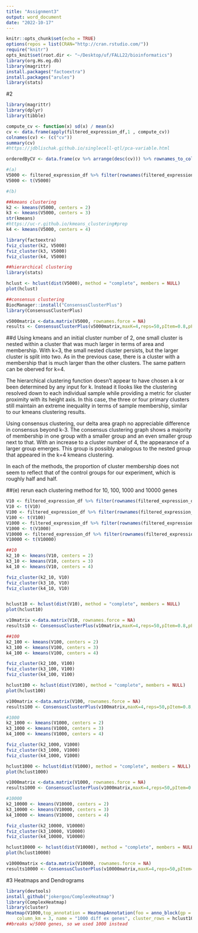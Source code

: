 ```yaml
---
title: "Assignment3"
output: word_document
date: "2022-10-17"
---
```


```r
knitr::opts_chunk$set(echo = TRUE)
options(repos = list(CRAN="http://cran.rstudio.com/"))
require("knitr")
opts_knit$set(root.dir <- "~/Desktop/uf/FALL22/bioinformatics")
library(org.Hs.eg.db) 
library(magrittr)
install.packages("factoextra")
install.packages("arules")
library(stats)
```

#2
```r
library(magrittr)
library(dplyr) 
library(tibble)

compute_cv <- function(x) sd(x) / mean(x)
cv <- data.frame(apply(filtered_expression_df,1 , compute_cv))
colnames(cv) <- (c("cv"))
summary(cv)
#https://jdblischak.github.io/singlecell-qtl/pca-variable.html

orderedByCV <- data.frame(cv %>% arrange(desc(cv))) %>% rownames_to_column('gene')

#(a)
V5000 <- filtered_expression_df %>% filter(rownames(filtered_expression_df) %in% (orderedByCV[0:5000,1]))#5000 most variable genes
V5000 <- t(V5000)
```
```r
#(b)

##kmeans clustering
k2 <- kmeans(V5000, centers = 2)
k3 <- kmeans(V5000, centers = 3)
str(kmeans)
#https://uc-r.github.io/kmeans_clustering#prep
k4 <- kmeans(V5000, centers = 4)

library(factoextra)
fviz_cluster(k2, V5000)
fviz_cluster(k3, V5000)
fviz_cluster(k4, V5000)

##hierarchical clustering
library(stats)

hclust <- hclust(dist(V5000), method = "complete", members = NULL)
plot(hclust)

##consensus clustering 
BiocManager::install("ConsensusClusterPlus")
library(ConsensusClusterPlus)

v5000matrix <-data.matrix(V5000, rownames.force = NA)
results <- ConsensusClusterPlus(v5000matrix,maxK=4,reps=50,pItem=0.8,pFeature=1,title='title',clusterAlg="hc",distance="pearson",plot="screen")
```
##d
  Using kmeans and an initial cluster number of 2, one small cluster is nested within a cluster that was much larger in terms of area and membership. With k=3, the small nested cluster persists, but the larger cluster is split into two. As in the previous case, there is a cluster with a membership that is much larger than the other clusters. The same pattern can be oberved for k=4.

  The hierarchical clustering function doesn't appear to have chosen a k or been determined by any input for k. Instead it llooks like the clustering resolved down to each individual sample while providing a metric for cluster proximity with its height axis. In this case, the three or four primary clusters still maintain an extreme inequality in terms of sample membership, similar to our kmeans clustering results.

  Using consensus clustering, our delta area graph no appreciable difference in consensus beyond k-3. The consensus clustering graph shows a majority of membership in one group with a smaller group and an even smaller group next to that. With an increase to a cluster number of 4, the appearance of a larger group emerges. This group is possibly analogous to the nested group that appeared in the k=4 kmeans clustering.
  
In each of the methods, the proportion of cluster membership does not seem to reflect that of the control groups for our experiment, which is roughly half and half.


##(e) rerun each clustering method for 10, 100, 1000 and 10000 genes
```r
V10 <- filtered_expression_df %>% filter(rownames(filtered_expression_df) %in% (orderedByCV[0:10,1]))
V10 <- t(V10)
V100 <- filtered_expression_df %>% filter(rownames(filtered_expression_df) %in% (orderedByCV[0:100,1]))
V100 <- t(V100)
V1000 <- filtered_expression_df %>% filter(rownames(filtered_expression_df) %in% (orderedByCV[0:1000,1]))
V1000 <- t(V1000)
V10000 <- filtered_expression_df %>% filter(rownames(filtered_expression_df) %in% (orderedByCV[0:10000,1]))
V10000 <- t(V10000)
```
```r
##10
k2_10 <- kmeans(V10, centers = 2)
k3_10 <- kmeans(V10, centers = 3)
k4_10 <- kmeans(V10, centers = 4)

fviz_cluster(k2_10, V10)
fviz_cluster(k3_10, V10)
fviz_cluster(k4_10, V10)


hclust10 <- hclust(dist(V10), method = "complete", members = NULL)
plot(hclust10)

v10matrix <-data.matrix(V10, rownames.force = NA)
results10 <- ConsensusClusterPlus(v10matrix,maxK=4,reps=50,pItem=0.8,pFeature=1,title='title',clusterAlg="hc",distance="pearson",plot="screen")
```


```r
##100
k2_100 <- kmeans(V100, centers = 2)
k3_100 <- kmeans(V100, centers = 3)
k4_100 <- kmeans(V100, centers = 4)

fviz_cluster(k2_100, V100)
fviz_cluster(k3_100, V100)
fviz_cluster(k4_100, V100)

hclust100 <- hclust(dist(V100), method = "complete", members = NULL)
plot(hclust100)

v100matrix <-data.matrix(V100, rownames.force = NA)
results100 <- ConsensusClusterPlus(v100matrix,maxK=4,reps=50,pItem=0.8,pFeature=1,title='title',clusterAlg="hc",distance="pearson",plot="screen")
```

```r
#1000
k2_1000 <- kmeans(V1000, centers = 2)
k3_1000 <- kmeans(V1000, centers = 3)
k4_1000 <- kmeans(V1000, centers = 4)

fviz_cluster(k2_1000, V1000)
fviz_cluster(k3_1000, V1000)
fviz_cluster(k4_1000, V1000)

hclust1000 <- hclust(dist(V1000), method = "complete", members = NULL)
plot(hclust1000)

v1000matrix <-data.matrix(V1000, rownames.force = NA)
results1000 <- ConsensusClusterPlus(v1000matrix,maxK=4,reps=50,pItem=0.8,pFeature=1,title='title',clusterAlg="hc",distance="pearson",plot="screen")
```
```r
#10000
k2_10000 <- kmeans(V10000, centers = 2)
k3_10000 <- kmeans(V10000, centers = 3)
k4_10000 <- kmeans(V10000, centers = 4)

fviz_cluster(k2_10000, V10000)
fviz_cluster(k3_10000, V10000)
fviz_cluster(k4_10000, V10000)

hclust10000 <- hclust(dist(V10000), method = "complete", members = NULL)
plot(hclust10000)

v10000matrix <-data.matrix(V10000, rownames.force = NA)
results10000 <- ConsensusClusterPlus(v10000matrix,maxK=4,reps=50,pItem=0.8,pFeature=1,title='title',clusterAlg="hc",distance="pearson",plot="screen")
```
#3 Heatmaps and Dendrograms

```r
library(devtools)
install_github("jokergoo/ComplexHeatmap")
library(ComplexHeatmap)
library(cluster)
Heatmap(V1000,top_annotation = HeatmapAnnotation(foo = anno_block(gp = gpar(fill = 2:4))),
    column_km = 3, name = "1000 diff ex genes", cluster_rows = hclust1000, column_title = "genes", row_title = "samples")
##breaks w/5000 genes, so we used 1000 instead



```





